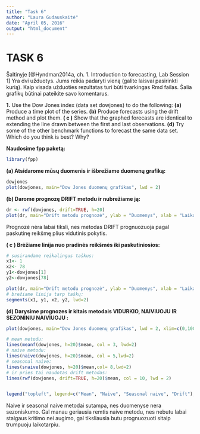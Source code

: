 ---
title: "Task 6"
author: "Laura Gudauskaitė"
date: "April 05, 2016"
output: "html_document"
---
	
TASK 6
========================================================

Šaltinyje [@Hyndman2014a, ch. 1. Introduction to forecasting, Lab Session 1] Yra dvi užduotys. Jums reikia padaryti vieną (galite laisvai pasirinkti kurią). Kaip visada užduoties rezultatas turi būti tvarkingas Rmd failas. Šalia grafikų būtinai pateikite savo komentarus.

 **1.** Use the Dow Jones index (data set dowjones) to do the following:
  **(a)** Produce a time plot of the series.
  **(b)** Produce forecasts using the drift method and plot them.
  **( c )** Show that the graphed forecasts are identical to extending the
  line drawn between the first and last observations.
  **(d)** Try some of the other benchmark functions to forecast the same
  data set. Which do you think is best? Why?

**Naudosime fpp paketą:**
```{r,message=FALSE}
library(fpp)
```

**(a) Atsidarome mūsų duomenis ir išbrežiame duomenų grafiką:**

```{r}
dowjones
plot(dowjones, main="Dow Jones duomenų grafikas", lwd = 2)
```

**(b) Darome prognozę DRIFT metodu ir nubrežiame ją:**

```{r}
dr <- rwf(dowjones, drift=TRUE, h=20)
plot(dr, main="Drift metodu prognozė", ylab = "Duomenys", xlab = "Laikas" ,lwd=2)
```
Prognozė nėra labai tiksli, nes metodas DRIFT prognuozuoja pagal paskutinę reikšmę plius vidutinis pokytis.

**( c ) Brėžiame linija nuo pradinės reikšmės iki paskutiniosios:**

```{r}
# susirandame reikalingus taškus:
x1<- 1
x2<- 78
y1<-dowjones[1]   
y2<-dowjones[78] 

plot(dr, main="Drift metodu prognozė", ylab = "Duomenys", xlab = "Laikas" ,lwd=2)
# brežiame linija tarp taškų:
segments(x1, y1, x2, y2, lwd=2) 
```

**(d) Darysime prognozes ir kitais metodais VIDURKIO, NAIVIUOJU IR SEZONINIU NAIVIUOJU :**

```{r}
plot(dowjones, main="Dow Jones duomenų grafikas", lwd = 2, xlim=c(0,100))

# mean metodu:
lines(meanf(dowjones, h=20)$mean, col = 3, lwd=2)
# naive metodu:
lines(naive(dowjones, h=20)$mean, col = 5,lwd=2)
# seasonal naive:
lines(snaive(dowjones, h=20)$mean,col= 8,lwd=2)
# ir pries tai naudotas drift metodas:
lines(rwf(dowjones, drift=TRUE, h=20)$mean, col = 10, lwd = 2)


legend("topleft", legend=c("Mean", "Naive", "Seasonal naive", "Drift"), col=c(3, 5, 8, 10), lwd=2)
```

Naive ir seasonal naive metodai sutampa, nes duomenyse nera sezoniskumo. Gal manau geriausia remtis naive metodu, nes nebutu labai staigaus kritimo nei augimo, gal tiksliausia butu prognuozuoti sitaip trumpuoju laikotarpiu.
